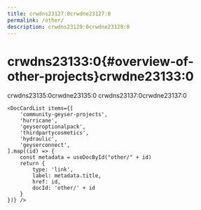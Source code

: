 ```yaml
---
title: crwdns23127:0crwdne23127:0
permalink: /other/
description: crwdns23129:0crwdne23129:0
---
```



# crwdns23133:0\{#overview-of-other-projects}crwdne23133:0

crwdns23135:0crwdne23135:0
crwdns23137:0crwdne23137:0

```mdx-code-block
<DocCardList items={[
    'community-geyser-projects',
    'hurricane',
    'geyseroptionalpack',
    'thirdpartycosmetics',
    'hydraulic',
    'geyserconnect',
].map((id) => {
    const metadata = useDocById("other/" + id)
    return {
        type: 'link',
        label: metadata.title,
        href: id,
        docId: 'other/' + id
    }
})} />
```
